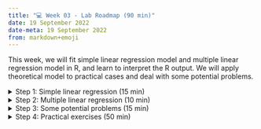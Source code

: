 ---
title: "💻 Week 03 - Lab Roadmap (90 min)"
date: 19 September 2022
date-meta: 19 September 2022
from: markdown+emoji
---

<mark class="todo"></mark>

This week, we will fit simple linear regression model and multiple linear regression model in R, and learn to interpret the R output. We will apply theoretical model to practical cases and deal with some potential problems.

<details><summary>Step 1: Simple linear regression (15 min)</summary>

## Step 1: Simple linear regression

We will follow the instructions below step by step together while answering whatever questions you might encounter along the way.

1. Install and load the `ISLR2` package which contains a very large collection of data sets and functions.

    ```r
    > install.packages("ISLR2").
    > library (ISLR2)
    ```
    
    The function `install.packages()` is used to download packages that don't come with R. This installation only needs to be done the first time you use a package. However, the `library()` function must be called within each R session to load packages.

2.  Use the `Boston` data set in the `ISLR2` library. It records `medv` (median house value) for 506 census tracts in Boston. Have a look at first few rows of the Boston data set:

    ```r
    > head (Boston)
        crim zn indus chas   nox    rm  age    dis rad tax ptratio lstat medv
    1 0.00632 18  2.31    0 0.538 6.575 65.2 4.0900   1 296    15.3  4.98 24.0
    2 0.02731  0  7.07    0 0.469 6.421 78.9 4.9671   2 242    17.8  9.14 21.6
    3 0.02729  0  7.07    0 0.469 7.185 61.1 4.9671   2 242    17.8  4.03 34.7
    4 0.03237  0  2.18    0 0.458 6.998 45.8 6.0622   3 222    18.7  2.94 33.4
    5 0.06905  0  2.18    0 0.458 7.147 54.2 6.0622   3 222    18.7  5.33 36.2
    6 0.02985  0  2.18    0 0.458 6.430 58.7 6.0622   3 222    18.7  5.21 28.7
    ```

    We will seek to predict `medv` using 12 predictors such as `rm` (average number of rooms per house), `age` (average age of houses), and `lstat` (percent of households with low socioeconomic status). To find out more about the data set, we can type `?Boston`.

3.  Fit a simple linear regression `lm()` model, with `medv` as the response and `lstat` as the predictor:

    ```r
    > lm.fit <- lm(medv ~ lstat , data = Boston)
    ```

    or 

    ```r
    > attach (Boston)
    > lm.fit <- lm(medv ~ lstat)
    ```

    The basic syntax is `lm(y ∼ x, data)`, where `y` is the response, `x` is the predictor, and `data` is the data set in which these two variables are kept.

4.  Use the function `summary()` to understand detailed information about the model lm.fit we jsut fitted, like p-values and standard errors for the coefficients, as well as the R<sup>2</sup> statistic and F-statistic:

    ```r
    > summary(lm.fit)

    Call:
    lm(formula = medv ~ lstat, data = Boston)

    Residuals:
        Min      1Q  Median      3Q     Max 
    -15.168  -3.990  -1.318   2.034  24.500 

    Coefficients:
                Estimate Std. Error t value Pr(>|t|)    
    (Intercept) 34.55384    0.56263   61.41   <2e-16 ***
    lstat       -0.95005    0.03873  -24.53   <2e-16 ***
    ---
    Signif. codes:  0 ‘***’ 0.001 ‘**’ 0.01 ‘*’ 0.05 ‘.’ 0.1 ‘ ’ 1

    Residual standard error: 6.216 on 504 degrees of freedom
    Multiple R-squared:  0.5441,    Adjusted R-squared:  0.5432 
    F-statistic: 601.6 on 1 and 504 DF,  p-value: < 2.2e-16
    ```

    Because `lm.fit` is a simple linear regression model, there are only two coefficients: &beta;<sub>0</sub> and &beta;<sub>1</sub>. The Coefficients in the output shows the estimated value, standard error, t-test result and p-value for t-test of &beta;<sub>0</sub> and &beta;<sub>1</sub>. The model fit could be measured by the RSE and R<sup>2</sup> in the output.

    We can also use `lm.fit$coefficients` or `coef(lm.fit)` to check the coeficients of the regression model:

    ```r
    > coef(lm.fit)
    (Intercept)       lstat 
     34.5538409  -0.9500494 
    ```
    
5. Obtain a confidence interval for the coefficient estimates using the `confint()` function:

    ```r
    > confint (lm.fit)
                    2.5 %     97.5 %
    (Intercept) 33.448457 35.6592247
    lstat       -1.026148 -0.8739505
    ```

6. Predict the value of `medv` for a given value of `lstat` and generate the confidence intervals of the predicted value:

    ```r
    > predict(lm.fit, data.frame(lstat = (c(5, 10, 15))),
               interval = "confidence")
           fit      lwr      upr
    1 29.80359 29.00741 30.59978
    2 25.05335 24.47413 25.63256
    3 20.30310 19.73159 20.87461
    ```

   For instance, the 95 % confidence interval associated with a lstat value of 10 is (24.47, 25.63). As expected, the confidence is centered around the same point (a predicted value of 25.05 for medv when lstat equals 10).

7. Plot medv and lstat along with the least squares regression line using the `plot()` and `abline()` functions.:

    ```r
    > plot(Boston$lstat, Boston$medv, col = "red", pch = "+")
    > abline(lm.fit , lwd = 3, col = "blue")
    > dev.off()
    ```

</details>

<details><summary>Step 2: Multiple linear regression (10 min)</summary>

## Step 2:  Multiple linear regression

We will still use the `Boston` data set to fit multiple linear regression. The fitting process is similar to simple linear regression.

1. Fit a multiple linear regression `lm()` model, with `medv` as the response, `lstat` and `age` as the predictors:
    
    ```r
    > lm.fit <- lm(medv ~ lstat + age , data = Boston)
    > summary (lm.fit)

    Call:
    lm(formula = medv ~ lstat + age, data = Boston)

    Residuals:
        Min      1Q  Median      3Q     Max 
    -15.981  -3.978  -1.283   1.968  23.158 

    Coefficients:
                Estimate Std. Error t value Pr(>|t|)    
    (Intercept) 33.22276    0.73085  45.458  < 2e-16 ***
    lstat       -1.03207    0.04819 -21.416  < 2e-16 ***
    age          0.03454    0.01223   2.826  0.00491 ** 
    ---
    Signif. codes:  0 ‘***’ 0.001 ‘**’ 0.01 ‘*’ 0.05 ‘.’ 0.1 ‘ ’ 1

    Residual standard error: 6.173 on 503 degrees of freedom
    Multiple R-squared:  0.5513,    Adjusted R-squared:  0.5495 
    F-statistic:   309 on 2 and 503 DF,  p-value: < 2.2e-16
    ```
    The syntax `lm(y ~ x1 + x2 + x3)` is used to fit a model with three predictors, `x1`, `x2`, and `x3`. The `summary()` function now outputs the regression coefficients for all the predictors.

2. Fit a multiple linear regression `lm()` model, with `medv` as the response, all rest variables as the predictors:

    ```r
    > lm.fit <- lm(medv ~ ., data = Boston)
    > summary(lm.fit)

    Call:
    lm(formula = medv ~ ., data = Boston)

    Residuals:
         Min       1Q   Median       3Q      Max 
    -15.1304  -2.7673  -0.5814   1.9414  26.2526 

    Coefficients:
                  Estimate Std. Error t value Pr(>|t|)    
    (Intercept)  41.617270   4.936039   8.431 3.79e-16 ***
    crim         -0.121389   0.033000  -3.678 0.000261 ***
    zn            0.046963   0.013879   3.384 0.000772 ***
    indus         0.013468   0.062145   0.217 0.828520    
    chas          2.839993   0.870007   3.264 0.001173 ** 
    nox         -18.758022   3.851355  -4.870 1.50e-06 ***
    rm            3.658119   0.420246   8.705  < 2e-16 ***
    age           0.003611   0.013329   0.271 0.786595    
    dis          -1.490754   0.201623  -7.394 6.17e-13 ***
    rad           0.289405   0.066908   4.325 1.84e-05 ***
    tax          -0.012682   0.003801  -3.337 0.000912 ***
    ptratio      -0.937533   0.132206  -7.091 4.63e-12 ***
    lstat        -0.552019   0.050659 -10.897  < 2e-16 ***
    ---
    Signif. codes:  0 ‘***’ 0.001 ‘**’ 0.01 ‘*’ 0.05 ‘.’ 0.1 ‘ ’ 1

    Residual standard error: 4.798 on 493 degrees of freedom
    Multiple R-squared:  0.7343,    Adjusted R-squared:  0.7278 
    F-statistic: 113.5 on 12 and 493 DF,  p-value: < 2.2e-16   
    ```

    We can access the individual components of a summary object by name (type `?summary.lm` to see what is available). Hence `summary(lm.fit)$r.sq` gives us the R2, and `summary(lm.fit)$sigma` gives us the RSE.

3. Select variables:
    
    In these two multiple linear regression models, the results of t-tests and F-test suggest that all predictors are significant for the response variable. However,  it is more often the case that the response is only associated with a subset of the predictors. The task of determining which predictors are associated with the response, in order to fit a single model involving only those predictors, is referred to as variable selection.

    If the number of predictors is very small, we could perform variable selection by trying out a lot of different models, each containing a different subset of the predictors. We can then select the best model out of all of the models that we have considered.

    If the number of predicators is not very small, the function `regsubsets()` could be used to select the best subset of variables. 

    ```r
    > install.packages('leaps')
    > library(leaps)
    > regfit.full <- regsubsets(medv ~ ., Boston)
    > summary (regfit.full)
    ```  

    The `regsubsets()` function performs best sub- regsubsets() set selection by identifying the best model that contains a given number of predictors, where best is quantified using RSS. The syntax is the same as for `lm()`. The `summary()` command outputs the best set of variables for each model size. You can use the argument `method` = "forward" or "backward" or "seqrep" choose selection methods. 

</details>

<details><summary> Step 3: Some potential problems (15 min)</summary>
## Step 3: Some potential problems

When we fit a linear regression model to a particular data set, many problems may occur. These problems will lead to inaccurate estimation. In this step, we will identify and overcome some potential problems such as outliers, collinearity and interaction effects. 

We just present a few of the many methods available, but those interested can explore more after class.

1. Handle interaction terms:
    
    In regression, an interaction effect exists when the effect of an independent variable on the response variable changes, depending on the values of one or more other independent variables. When you believe there is interaction effect, it is easy to include interaction terms in a linear model using the `lm()` function.

    ```r
    > summary (lm(medv ~ lstat * age , data = Boston))

    Call:
    lm(formula = medv ~ lstat * age, data = Boston)

    Residuals:
        Min      1Q  Median      3Q     Max 
    -15.806  -4.045  -1.333   2.085  27.552 

    Coefficients:
                  Estimate Std. Error t value Pr(>|t|)    
    (Intercept) 36.0885359  1.4698355  24.553  < 2e-16 ***
    lstat       -1.3921168  0.1674555  -8.313 8.78e-16 ***
    age         -0.0007209  0.0198792  -0.036   0.9711    
    lstat:age    0.0041560  0.0018518   2.244   0.0252 *  
    ---
    Signif. codes:  0 ‘***’ 0.001 ‘**’ 0.01 ‘*’ 0.05 ‘.’ 0.1 ‘ ’ 1

    Residual standard error: 6.149 on 502 degrees of freedom
    Multiple R-squared:  0.5557,    Adjusted R-squared:  0.5531 
    F-statistic: 209.3 on 3 and 502 DF,  p-value: < 2.2e-16
    ```
    
    The syntax `lstat:black` tells R to include an interaction term between lstat and black. The syntax `lstat*age` simultaneously includes `lstat`, `age`, and the interaction term `lstat×age` as predictors; it is a shorthand for `lstat+age+lstat:age`.

2. Identify outliers through residual plots:

    An outlier is a point for which `y<sub>i</sub>` is far from the value predicted by the model. Outliers can arise for a variety of reasons, such as incorrect recording of an observation during data collection. Outliers could be identified through residual plots:

    ```r
    > par(mfrow = c(2, 2))
    > plot(lm.fit)
    > dev.off()
    ```
    
    Four diagnostic plots are automatically produced by applying the `plot()` function directly to the output from `lm()`. Plots on the left column are residual plots, indicating the relatinship between residuals and fitted values.

    In practice, it can be difficult to decide how large a residual needs to be before we consider the point to be an outlier. To address this problem, instead of plotting the residuals, we can plot the studentized residuals, computed by dividing each residual e<sub>i</sub> by its estimated standard studentized residual error. Observations whose studentized residuals are greater than 3 in absolute value are possible outliers. Using the plot() function to plot the studentized residuals:

    
    ```r
    > plot(predict(lm.fit), rstudent(lm.fit)
    > dev.off()
    ```

3. Handle outliers:

   If we believe that an outlier has occurred due to an error in data collection or recording, then one solution is to simply remove the observation. However, care should be taken, since an outlier may instead indicate a deficiency with the model, such as a missing predictor.

4. Detect collinearity using the correlation matrix:

    Collinearity refers to the situation in which two or more predictor variables collinearity are closely related to one another. It can be detected through the correlation matrix:
    
    ```r
    > cor(Boston)
    ```
    
    Igonoring the last row and the last column in the matrix which indicate the relatinship with response variable `medv`, an element of this matrix that is large in absolute value indicates a pair of highly correlated variables, and therefore a collinearity problem in the data.

    Or we could detect collinearity quantitatively using `vif()` function:

    ```r
    > vif(lm.fit)
    ```

    Instead of inspecting the correlation matrix, a better way to assess multicollinearity is to compute the variance inflation factor (VIF). As a rule of thumb, a VIF value that exceeds 5 or 10 indicates a problematic amount of collinearity.

5. Handle collinearity:

    When faced with the problem of collinearity, there are two simple solutions. 
    
    The first is to drop one of the problematic variables from the regression. This can usually be done without much compromise to the regression fit, since the presence of collinearity implies that the information that this variable provides about the response is redundant in the presence of the other variables.   

    The second solution is to combine the collinear variables together into a single predictor.

</details>

<details><summary> Step 4: Practical exercises (50 min)</summary>
## Step 4: Practical exercises (in pairs)

So far, we have learnt to fit simple and multipel linear regression medels in R. In this practical case, we will continues with the data set `Auto` studied in last lab. Make sure that the missing values have been removed from the data.

Eight questions are listed below. You are required to try to answer these questions in pair using R commands. We will go over the solutions once everyone has finished these questions.

🎯 **Questions** 

1. Use the `lm()` function to perform a simple linear regression with `mpg` as the response and `horsepower` as the predictor. Use the `summary()` function to print the results. Comment on the output. For example:

   i. Is there a relationship between the predictor and the response?
   ii. How strong is the relationship between the predictor and the response?
   iii. Is the relationship between the predictor and the response positive or negative?
   iv. What is the predicted `mpg` associated with a `horsepower` of 98? What are the associated 95 % confidence intervals?

2. Plot the response and the predictor. Use the `abline()` function to display the least squares regression line.
    
3. Use the `plot()` function to produce diagnostic plots of the least squares regression fit. Comment on any problems you see with the fit.

4. Produce a scatterplot matrix which includes all of the variables in the data set.

5. Compute the matrix of correlations between the variables using the function `cor()`. You will need to exclude the name variable, which is qualitative.

6. Use the `lm()` function to perform a multiple linear regression with `mpg` as the response and all other variables except `name` as the predictors. Use the `summary()` function to print the results. Comment on the output. For instance:

   i. Is there a relationship between the predictors and the response?
   ii. Which predictors appear to have a statistically significant relationship to the response?
   iii. What does the coefficient for the year variable suggest?

7. Use the `plot()` function to produce diagnostic plots of the linear regression fit. Comment on any problems you see with the fit. Do the residual plots suggest any unusually large outliers? 

8. Use the `*` and `:` symbols to fit linear regression models with interaction effects. Do any interactions appear to be statistically significant?

</details>
